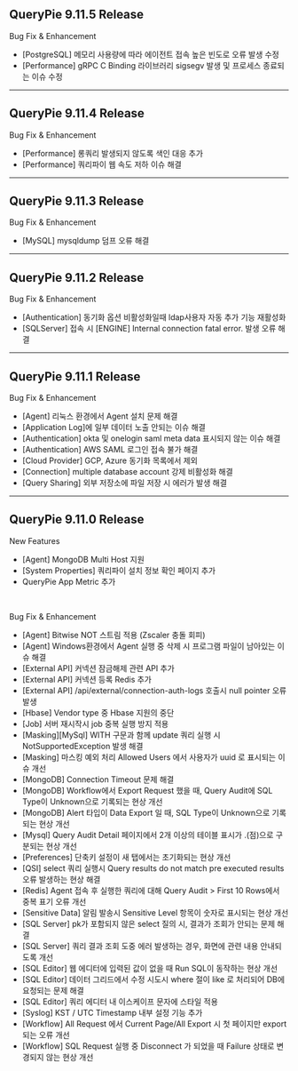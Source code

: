 ## QueryPie 9.11.5 Release
Bug Fix & Enhancement

* [PostgreSQL] 메모리 사용량에 따라 에이전트 접속 높은 빈도로 오류 발생 수정
* [Performance] gRPC C Binding 라이브러리 sigsegv 발생 및 프로세스 종료되는 이슈 수정

---

## QueryPie 9.11.4 Release
Bug Fix & Enhancement

* [Performance] 롱쿼리 발생되지 않도록 색인 대응 추가
* [Performance] 쿼리파이 웹 속도 저하 이슈 해결

---

## QueryPie 9.11.3 Release
Bug Fix & Enhancement

* [MySQL] mysqldump 덤프 오류 해결

---

## QueryPie 9.11.2 Release
Bug Fix & Enhancement

* [Authentication] 동기화 옵션 비활성화일때 ldap사용자 자동 추가 기능 재활성화 
* [SQLServer] 접속 시 [ENGINE] Internal connection fatal error. 발생 오류 해결

---

## QueryPie 9.11.1 Release
Bug Fix & Enhancement

* [Agent] 리눅스 환경에서 Agent 설치 문제 해결
* [Application Log]에 일부 데이터 노출 안되는 이슈 해결
* [Authentication] okta 및 onelogin saml meta data 표시되지 않는 이슈 해결
* [Authentication] AWS SAML 로그인 접속 불가 해결
* [Cloud Provider] GCP, Azure 동기화 목록에서 제외
* [Connection] multiple database account 강제 비활성화 해결
* [Query Sharing] 외부 저장소에 파일 저장 시 에러가 발생 해결

---

## QueryPie 9.11.0 Release
New Features

* [Agent] MongoDB Multi Host 지원
* [System Properties] 쿼리파이 설치 정보 확인 페이지 추가
* QueryPie App Metric 추가

 

Bug Fix & Enhancement

* [Agent] Bitwise NOT 스트림 적용 (Zscaler 충돌 회피) 
* [Agent] Windows환경에서 Agent 실행 중 삭제 시 프로그램 파일이 남아있는 이슈 해결
* [External API] 커넥션 잠금해제 관련 API 추가
* [External API] 커넥션 등록 Redis 추가 
* [External API] /api/external/connection-auth-logs 호출시 null pointer 오류 발생 
* [Hbase] Vendor type 중 Hbase 지원의 중단
* [Job] 서버 재시작시 job 중복 실행 방지 적용
* [Masking][MySql] WITH 구문과 함께 update 쿼리 실행 시 NotSupportedException 발생 해결 
* [Masking] 마스킹 예외 처리 Allowed Users 에서 사용자가 uuid 로 표시되는 이슈 개선
* [MongoDB] Connection Timeout 문제 해결 
* [MongoDB] Workflow에서 Export Request 했을 때, Query Audit에 SQL Type이 Unknown으로 기록되는 현상 개선 
* [MongoDB] Alert 타입이 Data Export 일 때, SQL Type이 Unknown으로 기록되는 현상 개선 
* [Mysql] Query Audit Detail 페이지에서 2개 이상의 테이블 표시가 .(점)으로 구분되는 현상 개선
* [Preferences] 단축키 설정이 새 탭에서는 초기화되는 현상 개선  
* [QSI] select 쿼리 실행시 Query results do not match pre executed results 오류 발생하는 현상 해결
* [Redis] Agent 접속 후 실행한 쿼리에 대해 Query Audit > First 10 Rows에서 중복 표기 오류 개선
* [Sensitive Data] 알림 발송시 Sensitive Level 항목이 숫자로 표시되는 현상 개선
* [SQL Server] pk가 포함되지 않은 select 질의 시, 결과가 조회가 안되는 문제 해결
* [SQL Server] 쿼리 결과 조회 도중 에러 발생하는 경우, 화면에 관련 내용 안내되도록 개선
* [SQL Editor] 웹 에디터에 입력된 값이 없을 때 Run SQL이 동작하는 현상 개선
* [SQL Editor] 데이터 그리드에서 수정 시도시 where 절이 like 로 처리되어 DB에 요청되는 문제 해결 
* [SQL Editor] 쿼리 에디터 내 이스케이프 문자에 스타일 적용
* [Syslog] KST / UTC Timestamp 내부 설정 기능 추가 
* [Workflow] All Request 에서 Current Page/All Export 시 첫 페이지만 export 되는 오류 개선
* [Workflow] SQL Request 실행 중 Disconnect 가 되었을 때 Failure 상태로 변경되지 않는 현상 개선
